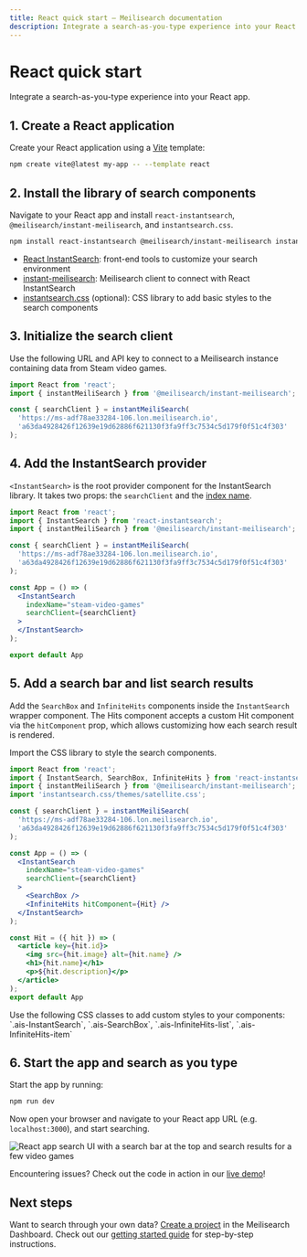 ```yaml
---
title: React quick start — Meilisearch documentation
description: Integrate a search-as-you-type experience into your React app.
---
```


# React quick start

Integrate a search-as-you-type experience into your React app.

## 1. Create a React application

Create your React application using a [Vite](https://vitejs.dev/) template:

```bash
npm create vite@latest my-app -- --template react
```

## 2. Install the library of search components

Navigate to your React app and install `react-instantsearch`, `@meilisearch/instant-meilisearch`, and `instantsearch.css`.

```bash
npm install react-instantsearch @meilisearch/instant-meilisearch instantsearch.css
```

- [React InstantSearch](https://github.com/algolia/instantsearch/): front-end tools to customize your search environment
- [instant-meilisearch](https://github.com/meilisearch/meilisearch-js-plugins/tree/main/packages/instant-meilisearch): Meilisearch client to connect with React InstantSearch
- [instantsearch.css](https://github.com/algolia/instantsearch/tree/master/packages/instantsearch.css) (optional): CSS library to add basic styles to the search components

## 3. Initialize the search client

Use the following URL and API key to connect to a Meilisearch instance containing data from Steam video games.

```jsx
import React from 'react';
import { instantMeiliSearch } from '@meilisearch/instant-meilisearch';

const { searchClient } = instantMeiliSearch(
  'https://ms-adf78ae33284-106.lon.meilisearch.io',
  'a63da4928426f12639e19d62886f621130f3fa9ff3c7534c5d179f0f51c4f303'
);
```

## 4. Add the InstantSearch provider

`<InstantSearch>` is the root provider component for the InstantSearch library. It takes two props: the `searchClient` and the [index name](/learn/core_concepts/indexes#index-uid).

```jsx
import React from 'react';
import { InstantSearch } from 'react-instantsearch';
import { instantMeiliSearch } from '@meilisearch/instant-meilisearch';

const { searchClient } = instantMeiliSearch(
  'https://ms-adf78ae33284-106.lon.meilisearch.io',
  'a63da4928426f12639e19d62886f621130f3fa9ff3c7534c5d179f0f51c4f303'
);

const App = () => (
  <InstantSearch
    indexName="steam-video-games"
    searchClient={searchClient}
  >
  </InstantSearch>
);

export default App
```

## 5. Add a search bar and list search results

Add the `SearchBox` and `InfiniteHits` components inside the `InstantSearch` wrapper component. The Hits component accepts a custom Hit component via the `hitComponent` prop, which allows customizing how each search result is rendered.

Import the CSS library to style the search components.

```jsx
import React from 'react';
import { InstantSearch, SearchBox, InfiniteHits } from 'react-instantsearch';
import { instantMeiliSearch } from '@meilisearch/instant-meilisearch';
import 'instantsearch.css/themes/satellite.css';

const { searchClient } = instantMeiliSearch(
  'https://ms-adf78ae33284-106.lon.meilisearch.io',
  'a63da4928426f12639e19d62886f621130f3fa9ff3c7534c5d179f0f51c4f303'
);

const App = () => (
  <InstantSearch
    indexName="steam-video-games"
    searchClient={searchClient}
  >
    <SearchBox />
    <InfiniteHits hitComponent={Hit} />
  </InstantSearch>
);

const Hit = ({ hit }) => (
  <article key={hit.id}>
    <img src={hit.image} alt={hit.name} />
    <h1>{hit.name}</h1>
    <p>${hit.description}</p>
  </article>
);
export default App
```

<Capsule intent="tip">
Use the following CSS classes to add custom styles to your components:
`.ais-InstantSearch`, `.ais-SearchBox`, `.ais-InfiniteHits-list`, `.ais-InfiniteHits-item`
</Capsule>

## 6. Start the app and search as you type

Start the app by running:

```bash
npm run dev
```

Now open your browser and navigate to your React app URL (e.g. `localhost:3000`), and start searching.

![React app search UI with a search bar at the top and search results for a few video games](/assets/images/react_quick_start/react-qs-search-ui.png)

Encountering issues? Check out the code in action in our [live demo](https://codesandbox.io/p/sandbox/eager-dust-f98w2w)!

## Next steps

Want to search through your own data? [Create a project](https://cloud.meilisearch.com) in the Meilisearch Dashboard. Check out our [getting started guide](/learn/getting_started/cloud_quick_start) for step-by-step instructions.

